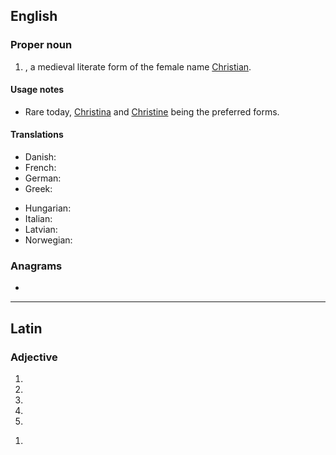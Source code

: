 {{also|christiana}}
==English==

===Proper noun===
{{en-proper noun}}

# {{given name|lang=en|female|from=Ancient Greek}}, a medieval literate form of the female name [[Christian]].

====Usage notes====
* Rare today, [[Christina]] and [[Christine]] being the preferred forms.

====Translations====
{{trans-top|a female given name}}
* Danish: {{t|da|Kristiane}}
* French: {{t+|fr|Christiane}}
* German: {{t|de|Christiane}}
* Greek: {{t|el|Χρηστιάνα}}
{{trans-mid}}
* Hungarian: {{t|hu|Krisztiána}}
* Italian: {{t+|it|Cristiana|f}}
* Latvian: {{t|lv|Kristiāna|f}}
* Norwegian: {{t+|no|Kristiane}}
{{trans-bottom}}

===Anagrams===
* {{anagrams|en|a=aachiinrst|arachnitis}}

----

==Latin==

===Adjective===
{{la-adj-form|Chrīstiāna}}

# {{inflection of|Chrīstiānus||nom|f|s|lang=la}}
# {{inflection of|Chrīstiānus||nom|n|p|lang=la}}
# {{inflection of|Chrīstiānus||acc|n|p|lang=la}}
# {{inflection of|Chrīstiānus||voc|f|s|lang=la}}
# {{inflection of|Chrīstiānus||voc|n|p|lang=la}}

{{la-adj-form|Chrīstiānā}}

# {{inflection of|Chrīstiānus||abl|f|s|lang=la}}